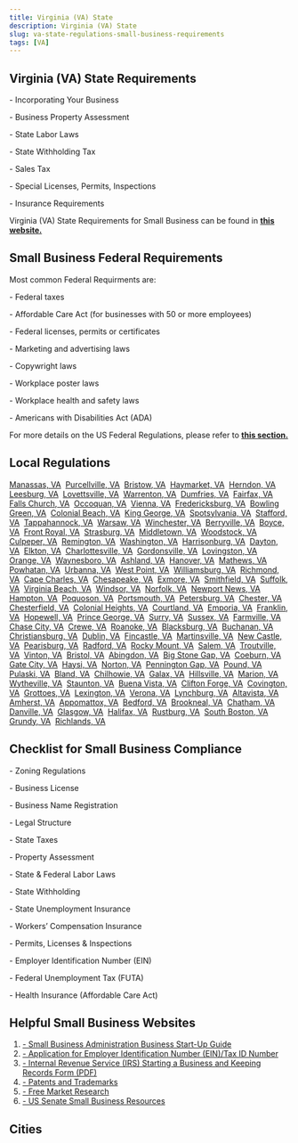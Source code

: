 ```yaml
---
title: Virginia (VA) State
description: Virginia (VA) State
slug: va-state-regulations-small-business-requirements
tags: [VA]
---
```



<PostMeta category="business-compliance" />

**Virginia (VA) State Requirements**
------------------------------------

\- Incorporating Your Business

\- Business Property Assessment

\- State Labor Laws

\- State Withholding Tax

\- Sales Tax

\- Special Licenses, Permits, Inspections

\- Insurance Requirements

Virginia (VA) State Requirements for Small Business can be found in **[this website.](https://www.virginia.gov/state-government/business/)**

**Small Business Federal Requirements**
---------------------------------------

Most common Federal Requirments are:

\- Federal taxes

\- Affordable Care Act (for businesses with 50 or more employees)

\- Federal licenses, permits or certificates

\- Marketing and advertising laws

\- Copywright laws

\- Workplace poster laws

\- Workplace health and safety laws

\- Americans with Disabilities Act (ADA)

For more details on the US Federal Regulations, please refer to **[this section.](../federal-regulations/)**

Local Regulations
------------------------
[Manassas, VA](/manassas-va-small-business-requirements)  [Purcellville, VA](/purcellville-va-small-business-requirements)  [Bristow, VA](/bristow-va-small-business-requirements)  [Haymarket, VA](/haymarket-va-small-business-requirements)  [Herndon, VA](/herndon-va-small-business-requirements)  [Leesburg, VA](/leesburg-va-small-business-requirements)  [Lovettsville, VA](/lovettsville-va-small-business-requirements)  [Warrenton, VA](/warrenton-va-small-business-requirements)  [Dumfries, VA](/dumfries-va-small-business-requirements)  [Fairfax, VA](/fairfax-va-small-business-requirements)  [Falls Church, VA](/fallschurch-va-small-business-requirements)  [Occoquan, VA](/occoquan-va-small-business-requirements)  [Vienna, VA](/vienna-va-small-business-requirements)  [Fredericksburg, VA](/fredericksburg-va-small-business-requirements)  [Bowling Green, VA](/bowlinggreen-va-small-business-requirements)  [Colonial Beach, VA](/colonialbeach-va-small-business-requirements)  [King George, VA](/kinggeorge-va-small-business-requirements)  [Spotsylvania, VA](/spotsylvania-va-small-business-requirements)  [Stafford, VA](/stafford-va-small-business-requirements)  [Tappahannock, VA](/tappahannock-va-small-business-requirements)  [Warsaw, VA](/warsaw-va-small-business-requirements)  [Winchester, VA](/winchester-va-small-business-requirements)  [Berryville, VA](/berryville-va-small-business-requirements)  [Boyce, VA](/boyce-va-small-business-requirements)  [Front Royal, VA](/frontroyal-va-small-business-requirements)  [Strasburg, VA](/strasburg-va-small-business-requirements)  [Middletown, VA](/middletown-va-small-business-requirements)  [Woodstock, VA](/woodstock-va-small-business-requirements)  [Culpeper, VA](/culpeper-va-small-business-requirements)  [Remington, VA](/remington-va-small-business-requirements)  [Washington, VA](/washington-va-small-business-requirements)  [Harrisonburg, VA](/harrisonburg-va-small-business-requirements)  [Dayton, VA](/dayton-va-small-business-requirements)  [Elkton, VA](/elkton-va-small-business-requirements)  [Charlottesville, VA](/charlottesville-va-small-business-requirements)  [Gordonsville, VA](/gordonsville-va-small-business-requirements)  [Lovingston, VA](/lovingston-va-small-business-requirements)  [Orange, VA](/orange-va-small-business-requirements)  [Waynesboro, VA](/waynesboro-va-small-business-requirements)  [Ashland, VA](/ashland-va-small-business-requirements)  [Hanover, VA](/hanover-va-small-business-requirements)  [Mathews, VA](/mathews-va-small-business-requirements)  [Powhatan, VA](/powhatan-va-small-business-requirements)  [Urbanna, VA](/urbanna-va-small-business-requirements)  [West Point, VA](/westpoint-va-small-business-requirements)  [Williamsburg, VA](/williamsburg-va-small-business-requirements)  [Richmond, VA](/richmond-va-small-business-requirements)  [Cape Charles, VA](/capecharles-va-small-business-requirements)  [Chesapeake, VA](/chesapeake-va-small-business-requirements)  [Exmore, VA](/exmore-va-small-business-requirements)  [Smithfield, VA](/smithfield-va-small-business-requirements)  [Suffolk, VA](/suffolk-va-small-business-requirements)  [Virginia Beach, VA](/virginiabeach-va-small-business-requirements)  [Windsor, VA](/windsor-va-small-business-requirements)  [Norfolk, VA](/norfolk-va-small-business-requirements)  [Newport News, VA](/newportnews-va-small-business-requirements)  [Hampton, VA](/hampton-va-small-business-requirements)  [Poquoson, VA](/poquoson-va-small-business-requirements)  [Portsmouth, VA](/portsmouth-va-small-business-requirements)  [Petersburg, VA](/petersburg-va-small-business-requirements)  [Chester, VA](/chester-va-small-business-requirements)  [Chesterfield, VA](/chesterfield-va-small-business-requirements)  [Colonial Heights, VA](/colonialheights-va-small-business-requirements)  [Courtland, VA](/courtland-va-small-business-requirements)  [Emporia, VA](/emporia-va-small-business-requirements)  [Franklin, VA](/franklin-va-small-business-requirements)  [Hopewell, VA](/hopewell-va-small-business-requirements)  [Prince George, VA](/princegeorge-va-small-business-requirements)  [Surry, VA](/surry-va-small-business-requirements)  [Sussex, VA](/sussex-va-small-business-requirements)  [Farmville, VA](/farmville-va-small-business-requirements)  [Chase City, VA](/chasecity-va-small-business-requirements)  [Crewe, VA](/crewe-va-small-business-requirements)  [Roanoke, VA](/roanoke-va-small-business-requirements)  [Blacksburg, VA](/blacksburg-va-small-business-requirements)  [Buchanan, VA](/buchanan-va-small-business-requirements)  [Christiansburg, VA](/christiansburg-va-small-business-requirements)  [Dublin, VA](/dublin-va-small-business-requirements)  [Fincastle, VA](/fincastle-va-small-business-requirements)  [Martinsville, VA](/martinsville-va-small-business-requirements)  [New Castle, VA](/newcastle-va-small-business-requirements)  [Pearisburg, VA](/pearisburg-va-small-business-requirements)  [Radford, VA](/radford-va-small-business-requirements)  [Rocky Mount, VA](/rockymount-va-small-business-requirements)  [Salem, VA](/salem-va-small-business-requirements)  [Troutville, VA](/troutville-va-small-business-requirements)  [Vinton, VA](/vinton-va-small-business-requirements)  [Bristol, VA](/bristol-va-small-business-requirements)  [Abingdon, VA](/abingdon-va-small-business-requirements)  [Big Stone Gap, VA](/bigstonegap-va-small-business-requirements)  [Coeburn, VA](/coeburn-va-small-business-requirements)  [Gate City, VA](/gatecity-va-small-business-requirements)  [Haysi, VA](/haysi-va-small-business-requirements)  [Norton, VA](/norton-va-small-business-requirements)  [Pennington Gap, VA](/penningtongap-va-small-business-requirements)  [Pound, VA](/pound-va-small-business-requirements)  [Pulaski, VA](/pulaski-va-small-business-requirements)  [Bland, VA](/bland-va-small-business-requirements)  [Chilhowie, VA](/chilhowie-va-small-business-requirements)  [Galax, VA](/galax-va-small-business-requirements)  [Hillsville, VA](/hillsville-va-small-business-requirements)  [Marion, VA](/marion-va-small-business-requirements)  [Wytheville, VA](/wytheville-va-small-business-requirements)  [Staunton, VA](/staunton-va-small-business-requirements)  [Buena Vista, VA](/buenavista-va-small-business-requirements)  [Clifton Forge, VA](/cliftonforge-va-small-business-requirements)  [Covington, VA](/covington-va-small-business-requirements)  [Grottoes, VA](/grottoes-va-small-business-requirements)  [Lexington, VA](/lexington-va-small-business-requirements)  [Verona, VA](/verona-va-small-business-requirements)  [Lynchburg, VA](/lynchburg-va-small-business-requirements)  [Altavista, VA](/altavista-va-small-business-requirements)  [Amherst, VA](/amherst-va-small-business-requirements)  [Appomattox, VA](/appomattox-va-small-business-requirements)  [Bedford, VA](/bedford-va-small-business-requirements)  [Brookneal, VA](/brookneal-va-small-business-requirements)  [Chatham, VA](/chatham-va-small-business-requirements)  [Danville, VA](/danville-va-small-business-requirements)  [Glasgow, VA](/glasgow-va-small-business-requirements)  [Halifax, VA](/halifax-va-small-business-requirements)  [Rustburg, VA](/rustburg-va-small-business-requirements)  [South Boston, VA](/southboston-va-small-business-requirements)  [Grundy, VA](/grundy-va-small-business-requirements)  [Richlands, VA](/richlands-va-small-business-requirements)

Checklist for Small Business Compliance
---------------------------------------

\- Zoning Regulations

\- Business License

\- Business Name Registration

\- Legal Structure

\- State Taxes

\- Property Assessment

\- State & Federal Labor Laws

\- State Withholding

\- State Unemployment Insurance

\- Workers’ Compensation Insurance

\- Permits, Licenses & Inspections

\- Employer Identification Number (EIN)

\- Federal Unemployment Tax (FUTA)

\- Health Insurance (Affordable Care Act)

Helpful Small Business Websites
-------------------------------

1.  [\- Small Business Administration Business Start-Up Guide](https://www.sba.gov/business-guide)
2.  [\- Application for Employer Identification Number (EIN)/Tax ID Number](https://www.irs.gov/businesses/small-businesses-self-employed/apply-for-an-employer-identification-number-ein-online)
3.  [\- Internal Revenue Service (IRS) Starting a Business and Keeping Records Form (PDF)](https://www.irs.gov/pub/irs-pdf/p583.pdf)
4.  [\- Patents and Trademarks](https://www.uspto.gov/)
5.  [\- Free Market Research](https://www.sba.gov/blogs/)
6.  [\- US Senate Small Business Resources](https://www.sbc.senate.gov/public/index.cfm/resources)

Cities
-----------------------------------------

